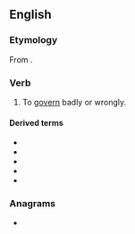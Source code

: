 ==English==

===Etymology===
From {{prefix|en|mis|govern}}.

===Verb===
{{en-verb|misgoverns|misgoverning|misgoverned}}

# {{lb|en|transitive}} To [[govern]] badly or wrongly.

====Derived terms====
* {{l|en|misgovernance}}
* {{l|en|misgoverned}}
* {{l|en|misgoverning}}
* {{l|en|misgovernment}}
* {{l|en|misgovernor}}

===Anagrams===
* {{anagrams|en|a=egimnorsv|Merovings|removings}}